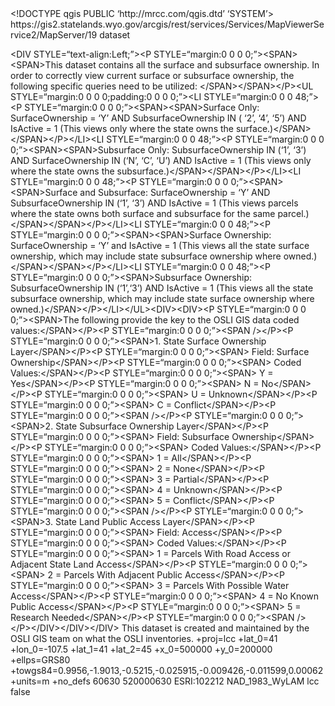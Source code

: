 <!DOCTYPE qgis PUBLIC 'http://mrcc.com/qgis.dtd' 'SYSTEM'>
<qgis version="3.32.0-Lima">
  <identifier>https://gis2.statelands.wyo.gov/arcgis/rest/services/Services/MapViewerService2/MapServer/19</identifier>
  <parentidentifier></parentidentifier>
  <language></language>
  <type>dataset</type>
  <title>StateSubsurfaceOwnership</title>
  <abstract>&lt;DIV STYLE="text-align:Left;">&lt;P STYLE="margin:0 0 0 0;">&lt;SPAN>&lt;SPAN>This dataset contains all the surface and subsurface ownership. In order to correctly view current surface or subsurface ownership, the following specific queries need to be utilized: &lt;/SPAN>&lt;/SPAN>&lt;/P>&lt;UL STYLE="margin:0 0 0 0;padding:0 0 0 0;">&lt;LI STYLE="margin:0 0 0 48;">&lt;P STYLE="margin:0 0 0 0;">&lt;SPAN>&lt;SPAN>Surface Only:  SurfaceOwnership = 'Y' AND SubsurfaceOwnership IN ( '2', '4', '5') AND IsActive = 1 (This views only where the state owns the surface.)&lt;/SPAN>&lt;/SPAN>&lt;/P>&lt;/LI>&lt;LI STYLE="margin:0 0 0 48;">&lt;P STYLE="margin:0 0 0 0;">&lt;SPAN>&lt;SPAN>Subsurface Only:  SubsurfaceOwnership IN ('1', '3') AND SurfaceOwnership IN ('N', 'C', 'U') AND IsActive = 1 (This views only where the state owns the subsurface.)&lt;/SPAN>&lt;/SPAN>&lt;/P>&lt;/LI>&lt;LI STYLE="margin:0 0 0 48;">&lt;P STYLE="margin:0 0 0 0;">&lt;SPAN>&lt;SPAN>Surface and Subsurface:  SurfaceOwnership = 'Y' AND SubsurfaceOwnership IN ('1', '3') AND IsActive = 1 (This views parcels where the state owns both surface and subsurface for the same parcel.)&lt;/SPAN>&lt;/SPAN>&lt;/P>&lt;/LI>&lt;LI STYLE="margin:0 0 0 48;">&lt;P STYLE="margin:0 0 0 0;">&lt;SPAN>&lt;SPAN>Surface Ownership: SurfaceOwnership = 'Y' and IsActive = 1 (This views all the state surface ownership, which may include state subsurface ownership where owned.)&lt;/SPAN>&lt;/SPAN>&lt;/P>&lt;/LI>&lt;LI STYLE="margin:0 0 0 48;">&lt;P STYLE="margin:0 0 0 0;">&lt;SPAN>Subsurface Ownership: SubsurfaceOwnership IN ('1','3') AND IsActive = 1 (This views all the state subsurface ownership, which may include state surface ownership where owned.)&lt;/SPAN>&lt;/P>&lt;/LI>&lt;/UL>&lt;DIV>&lt;DIV>&lt;P STYLE="margin:0 0 0 0;">&lt;SPAN>The following provide the key to the OSLI GIS data coded values:&lt;/SPAN>&lt;/P>&lt;P STYLE="margin:0 0 0 0;">&lt;SPAN />&lt;/P>&lt;P STYLE="margin:0 0 0 0;">&lt;SPAN>1. State Surface Ownership Layer&lt;/SPAN>&lt;/P>&lt;P STYLE="margin:0 0 0 0;">&lt;SPAN>                  Field: Surface Ownership&lt;/SPAN>&lt;/P>&lt;P STYLE="margin:0 0 0 0;">&lt;SPAN>                  Coded Values:&lt;/SPAN>&lt;/P>&lt;P STYLE="margin:0 0 0 0;">&lt;SPAN>                  Y = Yes&lt;/SPAN>&lt;/P>&lt;P STYLE="margin:0 0 0 0;">&lt;SPAN>                  N = No&lt;/SPAN>&lt;/P>&lt;P STYLE="margin:0 0 0 0;">&lt;SPAN>                  U = Unknown&lt;/SPAN>&lt;/P>&lt;P STYLE="margin:0 0 0 0;">&lt;SPAN>                  C = Conflict&lt;/SPAN>&lt;/P>&lt;P STYLE="margin:0 0 0 0;">&lt;SPAN />&lt;/P>&lt;P STYLE="margin:0 0 0 0;">&lt;SPAN>2.               State Subsurface Ownership Layer&lt;/SPAN>&lt;/P>&lt;P STYLE="margin:0 0 0 0;">&lt;SPAN>                  Field: Subsurface Ownership&lt;/SPAN>&lt;/P>&lt;P STYLE="margin:0 0 0 0;">&lt;SPAN>                  Coded Values:&lt;/SPAN>&lt;/P>&lt;P STYLE="margin:0 0 0 0;">&lt;SPAN>                  1 = All&lt;/SPAN>&lt;/P>&lt;P STYLE="margin:0 0 0 0;">&lt;SPAN>                  2 = None&lt;/SPAN>&lt;/P>&lt;P STYLE="margin:0 0 0 0;">&lt;SPAN>                  3 = Partial&lt;/SPAN>&lt;/P>&lt;P STYLE="margin:0 0 0 0;">&lt;SPAN>                  4 = Unknown&lt;/SPAN>&lt;/P>&lt;P STYLE="margin:0 0 0 0;">&lt;SPAN>                  5 = Conflict&lt;/SPAN>&lt;/P>&lt;P STYLE="margin:0 0 0 0;">&lt;SPAN />&lt;/P>&lt;P STYLE="margin:0 0 0 0;">&lt;SPAN>3.              State Land Public Access Layer&lt;/SPAN>&lt;/P>&lt;P STYLE="margin:0 0 0 0;">&lt;SPAN>                 Field: Access&lt;/SPAN>&lt;/P>&lt;P STYLE="margin:0 0 0 0;">&lt;SPAN>                 Coded Values:&lt;/SPAN>&lt;/P>&lt;P STYLE="margin:0 0 0 0;">&lt;SPAN>                 1 = Parcels With Road Access or Adjacent State Land Access&lt;/SPAN>&lt;/P>&lt;P STYLE="margin:0 0 0 0;">&lt;SPAN>                 2 = Parcels With Adjacent Public Access&lt;/SPAN>&lt;/P>&lt;P STYLE="margin:0 0 0 0;">&lt;SPAN>                 3 = Parcels With Possible Water Access&lt;/SPAN>&lt;/P>&lt;P STYLE="margin:0 0 0 0;">&lt;SPAN>                 4 = No Known Public Access&lt;/SPAN>&lt;/P>&lt;P STYLE="margin:0 0 0 0;">&lt;SPAN>                 5 = Research Needed&lt;/SPAN>&lt;/P>&lt;P STYLE="margin:0 0 0 0;">&lt;SPAN />&lt;/P>&lt;/DIV>&lt;/DIV>&lt;/DIV></abstract>
  <links>
    <link format="" size="" type="WWW:LINK" description="" name="Source" url="https://gis2.statelands.wyo.gov/arcgis/rest/services/Services/MapViewerService2/MapServer/19" mimeType=""/>
  </links>
  <dates/>
  <fees></fees>
  <rights>This dataset is created and maintained by the OSLI GIS team on what the OSLI inventories.</rights>
  <encoding></encoding>
  <crs>
    <spatialrefsys nativeFormat="Wkt">
      <wkt></wkt>
      <proj4>+proj=lcc +lat_0=41 +lon_0=-107.5 +lat_1=41 +lat_2=45 +x_0=500000 +y_0=200000 +ellps=GRS80 +towgs84=0.9956,-1.9013,-0.5215,-0.025915,-0.009426,-0.011599,0.00062 +units=m +no_defs</proj4>
      <srsid>60630</srsid>
      <srid>520000630</srid>
      <authid>ESRI:102212</authid>
      <description>NAD_1983_WyLAM</description>
      <projectionacronym>lcc</projectionacronym>
      <ellipsoidacronym></ellipsoidacronym>
      <geographicflag>false</geographicflag>
    </spatialrefsys>
  </crs>
  <extent>
    <spatial dimensions="2" minz="0" minx="203624.1463000025250949" maxy="647652.34059999976307154" maxx="788452.69049999909475446" crs="ESRI:102212" maxz="0" miny="200255.32679999899119139"/>
  </extent>
</qgis>
